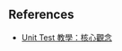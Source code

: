 ## References

- [Unit Test 教學：核心觀念](https://medium.com/@ji3g4kami/unit-test-%E6%95%99%E5%AD%B8-ba39e54fcbc5)
